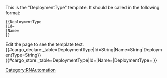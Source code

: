 <noinclude>
This is the "DeploymentType" template.
It should be called in the following format:
<pre>
{{DeploymentType
|Id=
|Name=
}}
</pre>
Edit the page to see the template text.
{{#cargo_declare:_table=DeploymentType|Id=String|Name=String|DeploymentType=String}}
</noinclude><includeonly>{{#cargo_store:_table=DeploymentType|Id={{{Id|}}}|Name={{{Name|}}}|DeploymentType={{{DeploymentType|}}} }}
</includeonly><noinclude>[[Category:RNAutomation]]
</noinclude>
